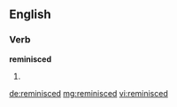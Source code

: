 ==English==

===Verb===
'''reminisced'''

# {{en-past of|reminisce}}

[[de:reminisced]]
[[mg:reminisced]]
[[vi:reminisced]]